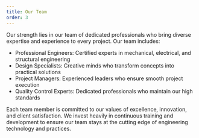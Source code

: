 ```yaml
---
title: Our Team
order: 3
---
```


Our strength lies in our team of dedicated professionals who bring diverse expertise and experience to every project. Our team includes:

* Professional Engineers: Certified experts in mechanical, electrical, and structural engineering
* Design Specialists: Creative minds who transform concepts into practical solutions
* Project Managers: Experienced leaders who ensure smooth project execution
* Quality Control Experts: Dedicated professionals who maintain our high standards

Each team member is committed to our values of excellence, innovation, and client satisfaction. We invest heavily in continuous training and development to ensure our team stays at the cutting edge of engineering technology and practices.
